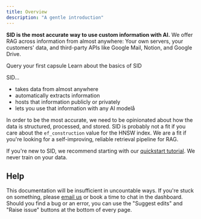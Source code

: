 ```yaml
---
title: Overview
description: "A gentle introduction"
---
```

**SID is the most accurate way to use custom information with AI.**
We offer RAG across information from almost anywhere: 
Your own servers, your customers' data, and third-party APIs like Google Mail, Notion, and Google Drive.

<CardGroup cols={2}>
    <Card
    title="Quickstart tutorial"
    icon="rocket"
    href="/start/quickstart"
    >
    Query your first capsule
    </Card>
    <Card
    title="Core concepts"
    icon="book"
    href="/start/core-concepts"
    >
    Learn about the basics of SID
    </Card>
</CardGroup>

SID...
- takes data from almost anywhere
- automatically extracts information
- hosts that information publicly or privately
- lets you use that information with any AI modelå

In order to be the most accurate, we need to be opinionated about how the data is structured, processed, and stored.
SID is probably not a fit if you care about the `ef_construction` value for the <Tooltip tip="If you care, we might be interested in hiring you!">HNSW index</Tooltip>.
We are a fit if you're looking for a self-improving, reliable retrieval pipeline for RAG.

If you're new to SID, we recommend starting with our [quickstart tutorial](/start/quickstart).
<Note>We never train on your data.</Note>
## Help 
This documentation will be insufficient in uncountable ways. 
If you're stuck on something, please [email us](mailto:support@sid.ai) or book a time to chat in the dashboard.
Should you find a bug or an error, you can use the "Suggest edits" and "Raise issue" buttons at the bottom of every page.
